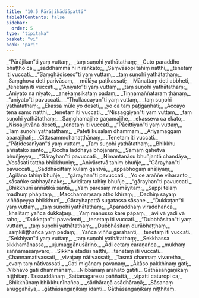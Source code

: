 ```yaml
---
title: "10.5 Pārājikādiāpatti"
tableOfContents: false
sidebar:
  order: 5
type: "tipitaka"
basket: "vi"
book: "pari"
---
```



<DynamicBreadcrumb />

<Division number="339" book="pari" e="ch" v="5" p="261">

<Paragraph number="1677" type="verses" book="pari">
_“Pārājikan”ti yaṃ vuttaṃ,_  
_taṃ suṇohi yathātathaṃ;_  
_Cuto paraddho bhaṭṭho ca,_  
_saddhammā hi niraṅkato;_  
_Saṃvāsopi tahiṃ natthi,_  
_tenetaṃ iti vuccati._  

</Paragraph>

<Paragraph number="1678" type="verses" book="pari">
_“Saṃghādiseso”ti yaṃ vuttaṃ,_  
_taṃ suṇohi yathātathaṃ;_  
_Saṃghova deti parivāsaṃ,_  
_mūlāya paṭikassati;_  
_Mānattaṃ deti abbheti,_  
_tenetaṃ iti vuccati._  

</Paragraph>

<Paragraph number="1679" type="verses" book="pari">
_“Aniyato”ti yaṃ vuttaṃ,_  
_taṃ suṇohi yathātathaṃ;_  
_Aniyato na niyato,_  
_anekaṃsikataṃ padaṃ;_  
_Tiṇṇamaññataraṃ ṭhānaṃ,_  
_“aniyato”ti pavuccati._  

</Paragraph>

<Paragraph number="1680" type="verses" book="pari">
_“Thullaccayan”ti yaṃ vuttaṃ,_  
_taṃ suṇohi yathātathaṃ;_  
_Ekassa mūle yo deseti,_  
_yo ca taṃ paṭigaṇhati;_  
_Accayo tena samo natthi,_  
_tenetaṃ iti vuccati._  

</Paragraph>

<Paragraph number="1681" type="verses" book="pari">
_“Nissaggiyan”ti yaṃ vuttaṃ,_  
_taṃ suṇohi yathātathaṃ;_  
_Saṃghamajjhe gaṇamajjhe,_  
_ekasseva ca ekato;_  
_Nissajjitvāna deseti,_  
_tenetaṃ iti vuccati._  

</Paragraph>

<Paragraph number="1682" type="verses" book="pari">
_“Pācittiyan”ti yaṃ vuttaṃ,_  
_Taṃ suṇohi yathātathaṃ;_  
_Pāteti kusalaṃ dhammaṃ,_  
_Ariyamaggaṃ aparajjhati;_  
_Cittasammohanaṭṭhānaṃ,_  
_Tenetaṃ iti vuccati._  

</Paragraph>

<Paragraph number="1683" type="verses" book="pari">
_“Pāṭidesanīyan”ti yaṃ vuttaṃ,_  
_Taṃ suṇohi yathātathaṃ;_  
_Bhikkhu aññātako santo,_  
_Kicchā laddhāya bhojanaṃ;_  
_Sāmaṃ gahetvā bhuñjeyya,_  
_“Gārayhan”ti pavuccati._  

</Paragraph>

<Paragraph number="1684" type="verses" book="pari">
_Nimantanāsu bhuñjantā chandāya,_  
_Vosāsati tattha bhikkhuniṃ;_  
_Anivāretvā tahiṃ bhuñje,_  
_“Gārayhan”ti pavuccati._  

</Paragraph>

<Paragraph number="1685" type="verses" book="pari">
_Saddhācittaṃ kulaṃ gantvā,_  
_appabhogaṃ anāḷiyaṃ;_  
_Agilāno tahiṃ bhuñje,_  
_“gārayhan”ti pavuccati._  

</Paragraph>

<Paragraph number="1686" type="verses" book="pari">
_Yo ce araññe viharanto,_  
_sāsaṅke sabhayānake;_  
_Aviditaṃ tahiṃ bhuñje,_  
_“gārayhan”ti pavuccati._  

</Paragraph>

<Paragraph number="1687" type="verses" book="pari">
_Bhikkhunī aññātikā santā,_  
_Yaṃ paresaṃ mamāyitaṃ;_  
_Sappi telaṃ madhuṃ phāṇitaṃ,_  
_Macchamaṃsaṃ atho khīraṃ;_  
_Dadhiṃ sayaṃ viññāpeyya bhikkhunī,_  
_Gārayhapattā sugatassa sāsane._  

</Paragraph>

<Paragraph number="1688" type="verses" book="pari">
_“Dukkaṭan”ti yaṃ vuttaṃ,_  
_taṃ suṇohi yathātathaṃ;_  
_Aparaddhaṃ viraddhañca,_  
_khalitaṃ yañca dukkaṭaṃ._  

</Paragraph>

<Paragraph number="1689" type="verses" book="pari">
_Yaṃ manusso kare pāpaṃ,_  
_āvi vā yadi vā raho;_  
_“Dukkaṭan”ti pavedenti,_  
_tenetaṃ iti vuccati._  

</Paragraph>

<Paragraph number="1690" type="verses" book="pari">
_“Dubbhāsitan”ti yaṃ vuttaṃ,_  
_taṃ suṇohi yathātathaṃ;_  
_Dubbhāsitaṃ durābhaṭṭhaṃ,_  
_saṃkiliṭṭhañca yaṃ padaṃ;_  
_Yañca viññū garahanti,_  
_tenetaṃ iti vuccati._  

</Paragraph>

<Paragraph number="1691" type="verses" book="pari">
_“Sekhiyan”ti yaṃ vuttaṃ,_  
_taṃ suṇohi yathātathaṃ;_  
_Sekkhassa sikkhamānassa,_  
_ujumaggānusārino._  

</Paragraph>

<Paragraph number="1692" type="verses" book="pari">
_Ādi cetaṃ caraṇañca,_  
_mukhaṃ saññamasaṃvaro;_  
_Sikkhā etādisī natthi,_  
_tenetaṃ iti vuccati._  

</Paragraph>

<Paragraph number="1693" type="verses" book="pari">
_Channamativassati,_  
_vivaṭaṃ nātivassati;_  
_Tasmā channaṃ vivaretha,_  
_evaṃ taṃ nātivassati._  

</Paragraph>

<Paragraph number="1694" type="verses" book="pari">
_Gati migānaṃ pavanaṃ,_  
_Ākāso pakkhinaṃ gati;_  
_Vibhavo gati dhammānaṃ,_  
_Nibbānaṃ arahato gatīti._  


</Paragraph>
</Division>

<Paragraph number="1695" type="center" book="pari">
Gāthāsaṅgaṇikaṃ niṭṭhitaṃ.



</Paragraph>

<Paragraph number="1696" type="center" book="pari">
Tassuddānaṃ


</Paragraph>

<Paragraph number="1697" type="verses" book="pari">
_Sattanagaresu paññattā,_  
_vipatti caturopi ca;_  
_Bhikkhūnaṃ bhikkhunīnañca,_  
_sādhāraṇā asādhāraṇā;_  
_Sāsanaṃ anuggahāya,_  
_gāthāsaṅgaṇikaṃ idanti._  


</Paragraph>

<Paragraph number="1698" type="center" book="pari">
Gāthāsaṅgaṇikaṃ niṭṭhitaṃ.
</Paragraph>